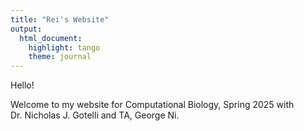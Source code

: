 ```yaml
---
title: "Rei's Website"
output:
  html_document:
    highlight: tango
    theme: journal
---
```


Hello! 

Welcome to my website for Computational Biology, Spring 2025 with Dr. Nicholas J. Gotelli and TA, George Ni.
